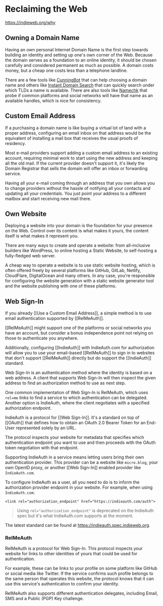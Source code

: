 # Reclaiming the Web

https://indieweb.org/why

## Owning a Domain Name

Having an own personal Internet Domain Name is the first step towards building
an identity and setting up one's own corner of the Web. Because the domain
serves as a foundation to an online identity, it should be chosen carefully and
considered permanent as much as possible. A domain costs money, but a cheap one
costs less than a telephone landline.

There are a few tools like [CunningBot][] that can help choosing a domain name
and others like [Instant Domain Search][] that can quickly search under which
TLDs a name is available. There are also tools like [Namechk][] that probe if
common platforms and social networks will have that name as an available
handles, which is nice for consistency.

[CunningBot]: https://cunningbot.com
[Instant Domain Search]: https://instantdomainsearch.com/
[Namechk]: https://namechk.com

## Custom Email Address

If a purchasing a domain name is like buying a virtual lot of land with a proper
address, configuring an email inbox on that address would be the equivalent of
installing a mail box that receives the usual proofs of residency.

Most e-mail providers support adding a custom email address to an existing
account, requiring minimal work to start using the new address and keeping all
the old mail. If the current provider doesn't support it, it's likely the Domain
Registrar that sells the domain will offer an inbox or forwarding service.

Having all your e-mail coming through an address that you own allows you to
change providers without the hassle of notifying all your contacts and updating
all your credentials. You just point your address to a different mailbox and
start receiving new mail there.

## Own Website

Deploying a website into your domain is the foundation for your presence on the
Web. Control over its content is what makes it yours, the content itself is what
makes it represent you.

There are many ways to create and operate a website: from all-inclusive builders
like WordPress, to online hosting a Static Website, to self-hosting a
fully-fledged web server.

A cheap way to operate a website is to use static website hosting, which is
often offered freely by several platforms like GitHub, GitLab, Netlify,
CloudFlare, DigitalOcean and many others. In any case, you're responsible for
configuring the website generation with a static website generator tool and the
website publishing with one of these platforms.

## Web Sign-In

If you already [[Use a Custom Email Address]], a simple method is to use email
authentication supported by [[RelMeAuth]].

[[RelMeAuth]] might support one of the platforms or social networks you have an
account, but consider a bonus independence point not relying on those to
authenticate you anywhere.

Additionally, configuring [[IndieAuth]] with IndieAuth.com for authorization
will allow you to use your email-based [[RelMeAuth]] to sign in to websites that
don't support [[RelMeAuth]] directly but do support the [[IndieAuth]] standard.

Web Sign-In is an authentication method where the identity is based on a web
address. A client that supports Web Sign-In will then inspect the given address
to find an authorization method to use as next step.

One common implementation of Web Sign-In is RelMeAuth, which uses `rel=me` links
to find a service to which authentication can be delegated. Another option is
IndieAuth, where the client negotiates with a specified authorization endpoint.

IndieAuth is a protocol for [[Web Sign-In]]. It's a standard on top of [[OAuth]]
that defines how to obtain an OAuth 2.0 Bearer Token for an End-User represented
solely by an URL.

The protocol inspects your website for metadata that specifies which
authentication endpoint you want to use and then proceeds with the OAuth token
negotiation with that endpoint.

Supporting IndieAuth in a service means letting users bring their own
authentication provider. This provider can be a website like `micro.blog`, your
own OpenID proxy, or another [[Web Sign-In]] enabled provider like
`IndieAuth.com`.

To configure IndieAuth as a user, all you need to do is to inform the
authorization provider endpoint in your website. For example, when using
`IndieAuth.com`:

```
<link rel="authorization_endpoint" href="https://indieauth.com/auth">
```

> Using `rel="authorization_endpoint"` is deprecated on the IndieAuth spec but
> it's what IndieAuth.com supports at the moment.

The latest standard can be found at https://indieauth.spec.indieweb.org.

### RelMeAuth

RelMeAuth is a protocol for Web Sign-In. This protocol inspects your website for
links to other identities of yours that could be used for authentication.

For example, these can be links to your profile on some platform like GitHub or
social media like Twitter. If the service confirms such profile belongs to the
same person that operates this website, the protocol knows that it can use this
service's authentication to confirm your identity.

RelMeAuth also supports different authentication delegates, including Email, SMS
and a Public (PGP) Key challenge.
